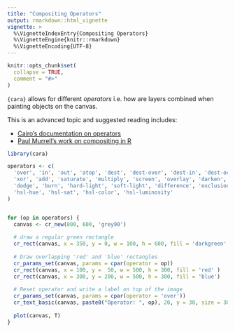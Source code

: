 ```yaml
---
title: "Compositing Operators"
output: rmarkdown::html_vignette
vignette: >
  %\VignetteIndexEntry{Compositing Operators}
  %\VignetteEngine{knitr::rmarkdown}
  %\VignetteEncoding{UTF-8}
---
```


```r
knitr::opts_chunk$set(
  collapse = TRUE,
  comment = "#>"
)
```


`{cara}` allows for different *operators* i.e. how are layers combined when painting objects on the 
canvas.

This is an advanced topic and suggested reading includes:

* [Cairo's documentation on operators](https://www.cairographics.org/operators/)
* [Paul Murrell's work on compositing in R](https://www.stat.auckland.ac.nz/~paul/Reports/GraphicsEngine/compositing/compositing.html)


```r
library(cara)

operators <- c(
  'over', 'in', 'out', 'atop', 'dest', 'dest-over', 'dest-in', 'dest-out', 'dest-atop',
  'xor', 'add', 'saturate', 'multiply', 'screen', 'overlay', 'darken', 'lighten',
  'dodge', 'burn', 'hard-light', 'soft-light', 'difference', 'exclusion', 
  'hsl-hue', 'hsl-sat', 'hsl-color', 'hsl-luminosity'
)


for (op in operators) {
  canvas <- cr_new(800, 600, 'grey90')
  
  # draw a regular green rectangle
  cr_rect(canvas, x = 350, y = 0, w = 100, h = 600, fill = 'darkgreen' )
  
  # Draw overlapping 'red' and 'blue' rectangles
  cr_params_set(canvas, params = cpar(operator = op))
  cr_rect(canvas, x = 100, y =  50, w = 500, h = 300, fill = 'red' )
  cr_rect(canvas, x = 300, y = 200, w = 500, h = 300, fill = 'blue')
  
  # Reset operator and write a label on top of the image
  cr_params_set(canvas, params = cpar(operator = 'over'))
  cr_text_basic(canvas, paste0("Operator: ", op), 20, y = 30, size = 30)
  
  plot(canvas, T)
}
```
